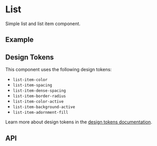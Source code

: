 
<Meta title="Docs/Components/Layout/List" />

# List
Simple list and list item component.

## Example
<Canvas sourceState="shown" of={ListItemStories.Simple} />

## Design Tokens
This component uses the following design tokens:

- `list-item-color`
- `list-item-spacing`
- `list-item-dense-spacing`
- `list-item-border-radius`
- `list-item-color-active`
- `list-item-background-active`
- `list-item-adornment-fill`

Learn more about design tokens in the [design tokens documentation](?path=/story/docs-design-tokens-getting-started--page).

## API
<ArgsTable of={ListItem} />
